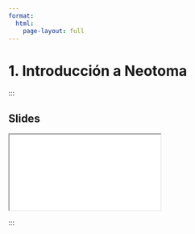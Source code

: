 ```yaml
---
format:
  html:
    page-layout: full
---
```


# 1. Introducción a Neotoma

:::
<!-- ::: {.panel-tabset .nav-pills} -->

<!-- ## Video

<iframe
    class="video"
    src=""
    title="Module 0 Video - Module Learning Outcomes"
    frameborder="0"
    allow="accelerometer; autoplay; clipboard-write; encrypted-media; gyroscope; picture-in-picture"
    allowfullscreen
></iframe> -->

## Slides

<iframe
    class="slide-deck"
    src="slides/module0_00.html"
></iframe>

:::
